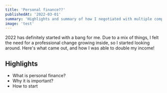 ```yaml
---
title: 'Personal finance??'
publishedAt: '2022-03-01'
summary: 'Highlights and summary of how I negotiated with multiple companies at once.'
image: 'test'
---
```


2022 has definitely started with a bang for me.
Due to a mix of things, I felt the need for a professional change growing inside, so I started looking around.
Here's what came out, and how I was able to double my income!

## Highlights

- What is personal finance?
- Why it is important?
- How to start
